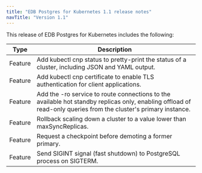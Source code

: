 ```yaml
---
title: "EDB Postgres for Kubernetes 1.1 release notes"
navTitle: "Version 1.1"
---
```


This release of EDB Postgres for Kubernetes includes the following:

| Type    | Description                                                                                                                                                     |
| ------- | --------------------------------------------------------------------------------------------------------------------------------------------------------------- |
| Feature | Add kubectl cnp status to pretty-print the status of a cluster, including JSON and YAML output.                                                                 |
| Feature | Add kubectl cnp certificate to enable TLS authentication for client applications.                                                                               |
| Feature | Add the -ro service to route connections to the available hot standby replicas only, enabling offload of read-only queries from the cluster's primary instance. |
| Feature | Rollback scaling down a cluster to a value lower than maxSyncReplicas.                                                                                          |
| Feature | Request a checkpoint before demoting a former primary.                                                                                                          |
| Feature | Send SIGINT signal (fast shutdown) to PostgreSQL process on SIGTERM.                                                                                            |



